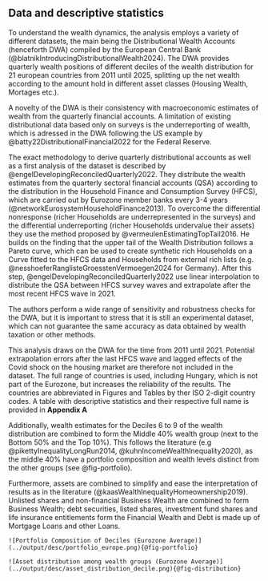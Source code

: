 ## Data and descriptive statistics

To understand the wealth dynamics, the analysis employs a variety of different datasets, the main being the Distributional Wealth Accounts (henceforth DWA) compiled by the European Central Bank (@blatnikIntroducingDistributionalWealth2024). The DWA provides quarterly wealth positions of different deciles of the wealth distribution for 21 european countries from 2011 until 2025, splitting up the net wealth according to the amount hold in different asset classes (Housing Wealth, Mortages etc.).

A novelty of the DWA is their consistency with macroeconomic estimates of wealth from the quarterly financial accounts. A limitation of existing distributional data based only on surveys is the underreporting of wealth, which is adressed in the DWA following the US example by @batty22DistributionalFinancial2022 for the Federal Reserve.

The exact methodology to derive quarterly distributional accounts as well as a  first analysis of the dataset is described by @engelDevelopingReconciledQuarterly2022. They distribute the wealth estimates from the quarterly sectoral financial accounts (QSA) according to the distribution in the Household Finance and Consumption Survey (HFCS), which are carried out by Eurozone member banks every 3-4 years (@networkEurosystemHouseholdFinance2013). To overcome the differential nonresponse (richer Households are underrepresented in the surveys) and the differential underreporting (richer Households undervalue their assets) they use the method proposed by @vermeulenEstimatingTopTail2016. He builds on the finding that the upper tail of the Wealth Distribution follows a Pareto curve, which can be used to create synthetic rich Households on a Curve fitted to the HFCS data and Households from external rich lists (e.g. @nesshoeferRanglisteGroesstenVermoegen2024 for Germany). After this step, @engelDevelopingReconciledQuarterly2022 use linear interpolation to distribute the QSA between HFCS survey waves and extrapolate after the most recent HFCS wave in 2021. 

The authors perform a wide range of sensitivity and robustness checks for the DWA, but it is important to stress that it is still an experimental dataset, which can not guarantee the same accuracy as data obtained by wealth taxation or other methods.

This analysis draws on the DWA for the time from 2011 until 2021. Potential extrapolation errors after the last HFCS wave and lagged effects of the Covid shock on the housing market are therefore not included in the dataset. The full range of countries is used, including Hungary, which is not part of the Eurozone, but increases the reliability of the results. The countries are abbreviated in Figures and Tables by ther ISO 2-digit country codes. A table with descriptive statistics and their respective full name is provided in **Appendix A**

Additionally, wealth estimates for the Deciles 6 to 9 of the wealth distribution are combined to form the Middle 40% wealth group (next to the Bottom 50% and the Top 10%). This follows the literature (e.g @pikettyInequalityLongRun2014, @kuhnIncomeWealthInequality2020), as the middle 40% have a portfolio composition and wealth levels distinct from the other groups (see @fig-portfolio). 

Furthermore, assets are combined to simplify and ease the interpretation of results as in the literature (@kaasWealthInequalityHomeownership2019). Unlisted shares and non-financial Business Wealth are combined to form Business Wealth; debt securities, listed shares, investment fund shares and life insurance entitlements form the Financial Wealth and Debt is made up of Mortgage Loans and other Loans.





```
![Portfolio Composition of Deciles (Eurozone Average)](../output/desc/portfolio_europe.png){@fig-portfolio}

![Asset distribution among wealth groups (Eurozone Average)](../output/desc/asset_distribution_decile.png){@fig-distribution}
```





